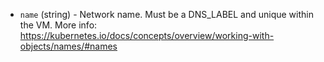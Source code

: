 <!-- Code generated from the comments of the Network struct in builder/kubevirt/iso/config.go; DO NOT EDIT MANUALLY -->

- `name` (string) - Network name.
  Must be a DNS_LABEL and unique within the VM.
  More info: https://kubernetes.io/docs/concepts/overview/working-with-objects/names/#names

<!-- End of code generated from the comments of the Network struct in builder/kubevirt/iso/config.go; -->
